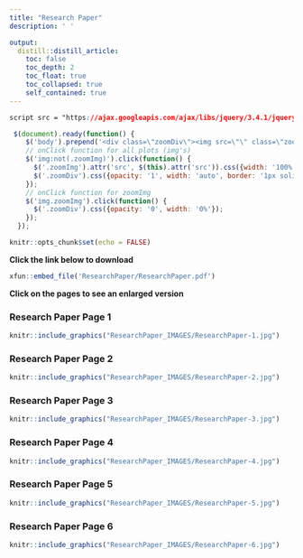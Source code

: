 ```yaml
---
title: "Research Paper"
description: ' '

output:
  distill::distill_article:
    toc: false
    toc_depth: 2
    toc_float: true
    toc_collapsed: true
    self_contained: true
---
```

```css
script src = "https://ajax.googleapis.com/ajax/libs/jquery/3.4.1/jquery.min.js"
```


```js
 $(document).ready(function() {
    $('body').prepend('<div class=\"zoomDiv\"><img src=\"\" class=\"zoomImg\"></div>');
    // onClick function for all plots (img's)
    $('img:not(.zoomImg)').click(function() {
      $('.zoomImg').attr('src', $(this).attr('src')).css({width: '100%'});
      $('.zoomDiv').css({opacity: '1', width: 'auto', border: '1px solid white', borderRadius: '5px', position: 'fixed', top: '50%', left: '50%', marginRight: '-50%', transform: 'translate(-50%, -50%)', boxShadow: '0px 0px 50px #888888', zIndex: '50', overflow: 'auto', maxHeight: '100%'});
    });
    // onClick function for zoomImg
    $('img.zoomImg').click(function() {
      $('.zoomDiv').css({opacity: '0', width: '0%'}); 
    });
  });
```


```r
knitr::opts_chunk$set(echo = FALSE)
```


**Click the link below to download**

```r
xfun::embed_file('ResearchPaper/ResearchPaper.pdf')
```

**Click on the pages to see an enlarged version**

### Research Paper Page 1

```r
knitr::include_graphics("ResearchPaper_IMAGES/ResearchPaper-1.jpg")
```

### Research Paper Page 2

```r
knitr::include_graphics("ResearchPaper_IMAGES/ResearchPaper-2.jpg")
```

### Research Paper Page 3

```r
knitr::include_graphics("ResearchPaper_IMAGES/ResearchPaper-3.jpg")
```

### Research Paper Page 4

```r
knitr::include_graphics("ResearchPaper_IMAGES/ResearchPaper-4.jpg")
```

### Research Paper Page 5

```r
knitr::include_graphics("ResearchPaper_IMAGES/ResearchPaper-5.jpg")
```

### Research Paper Page 6

```r
knitr::include_graphics("ResearchPaper_IMAGES/ResearchPaper-6.jpg")
```